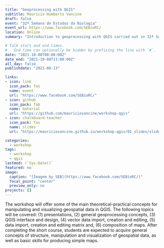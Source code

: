 ```yaml
---
title: "Geoprocessing with QGIS"
subtitle: Maurício Humberto Vancine
draft: false
event: "32ª Semana de Estudos da Biologia"
event_url: https://www.facebook.com/SEBioRC/
location: Online
summary: "Introduction to geoprocessing with QGIS carried out in 32ª Semana de Estudos da Biologia"

# Talk start and end times.
#   End time can optionally be hidden by prefixing the line with `#`.
date: "2021-10-08T08:00:00Z"
date_end: "2021-10-08T11:00:00Z"
all_day: false
publishdate: "2021-08-13"

links:
- icon: link
  icon_pack: fas
  name: event
  url: "https://www.facebook.com/SEBioRC/"  
- icon: github
  icon_pack: fab
  name: material
  url: "https://github.com/mauriciovancine/workshop-qgis"
- icon: chalkboard-teacher
  icon_pack: fas
  name: slides
  url: "https://mauriciovancine.github.io/workshop-qgis/01_slides/slides_workshop_qgis.html"

categories:
  - workshop
tags:
  - workshop
  - qgis
lastmod: r`Sys.Date()`
featured: no
image:
  caption: "[Imagem by SEB](https://www.facebook.com/SEBioRC/)"
  focal_point: "center"
  preview_only: no
projects: []
---
```


The workshop will offer some of the main theoretical-practical concepts for manipulating and visualizing geospatial data in QGIS. The following topics will be covered: (1) presentations, (2) general geoprocessing concepts, (3) QGIS interface and design, (4) vector data import, creation and editing, (5) data import, creation and editing matrix and, (6) composition of maps. After completing the short course, students are expected to acquire general concepts of structure, manipulation and visualization of geospatial data, as well as basic skills for producing simple maps.
